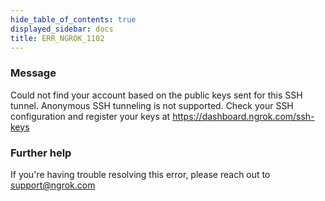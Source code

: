 ```yaml
---
hide_table_of_contents: true
displayed_sidebar: docs
title: ERR_NGROK_1102
---
```


### Message

Could not find your account based on the public keys sent for this SSH tunnel. Anonymous SSH tunneling is not supported.
Check your SSH configuration and register your keys at https://dashboard.ngrok.com/ssh-keys

### Further help

If you're having trouble resolving this error, please reach out to [support@ngrok.com](mailto:support@ngrok.com?subject=Help%20with%20ERR_NGROK_1102)
